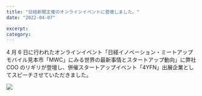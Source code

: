 ```yaml
---
title: "日経新聞主催のオンラインイベントに登壇しました。"
date: "2022-04-07"

excerpt:
category:
---
```


4 月 6 日に行われたオンラインイベント「日経イノベーション・ミートアップ モバイル見本市「MWC」にみる世界の最新事情とスタートアップ動向」に弊社 COO のリギリが登壇し、併催スタートアップイベント「4YFN」出展企業としてスピーチさせていただきました。

![](/images/News/2022-04-07/event-nikkei.jpeg)
